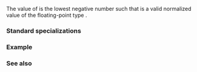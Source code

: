{{cpp/types/numeric_limits/title|min_exponent10}}
{{cpp/types/numeric_limits/navbar}}
{{dcl begin}}
{{dcl rev multi|until1=c++11
|dcl1=
static const int min_exponent10;
|dcl2=
static constexpr int min_exponent10;
}}
{{dcl end}}

The value of {{c|std::numeric_limits&lt;T&gt;::min_exponent10}} is the lowest negative number {{c|n}} such that {{mathjax-or|\(\scriptsize 10^n\)|10{{su|p=n}}}} is a valid normalized value of the floating-point type {{tt|T}}.

===Standard specializations===
{{dsc begin}}
{{dsc hitem | {{tt|T}} | value of {{c|std::numeric_limits&lt;T&gt;::min_exponent10}} }}
{{dsc | {{c/core|/* non-specialized */}}     | {{c|0}} }}
{{dsc | {{c/core|bool}}              | {{c|0}} }}
{{dsc | {{c/core|char}}              | {{c|0}} }}
{{dsc | {{c/core|signed char}}       | {{c|0}} }}
{{dsc | {{c/core|unsigned char}}     | {{c|0}} }}
{{dsc | {{c/core|wchar_t}}           | {{c|0}} }}
{{dsc | {{c/core|char8_t}} {{mark since c++20}}  | {{c|0}} }}
{{dsc | {{c/core|char16_t}} {{mark since c++11}} | {{c|0}} }}
{{dsc | {{c/core|char32_t}} {{mark since c++11}} | {{c|0}} }}
{{dsc | {{c/core|short}}             | {{c|0}} }}
{{dsc | {{c/core|unsigned short}}    | {{c|0}} }}
{{dsc | {{c/core|int}}               | {{c|0}} }}
{{dsc | {{c/core|unsigned int}}      | {{c|0}} }}
{{dsc | {{c/core|long}}              | {{c|0}} }}
{{dsc | {{c/core|unsigned long}}     | {{c|0}} }}
{{dsc | {{c/core|long long}} {{mark since c++11}}          | {{c|0}} }}
{{dsc | {{c/core|unsigned long long}} {{mark since c++11}} | {{c|0}} }}
{{dsc | {{c/core|float}}             | {{lc|FLT_MIN_10_EXP}} }}
{{dsc | {{c/core|double}}            | {{lc|DBL_MIN_10_EXP}} }}
{{dsc | {{c/core|long double}}       | {{lc|LDBL_MIN_10_EXP}} }}
{{dsc end}}

===Example===
{{example
|Demonstrates the relationships of {{lc|min_exponent}}, {{tt|min_exponent10}}, {{lc|min()}}, and {{lc|radix}} for the type {{c/core|float}}:
|code=
#include &lt;iostream&gt;
#include &lt;limits&gt;

int main()
{
    std::cout &lt;&lt; "min() = " &lt;&lt; std::numeric_limits&lt;float&gt;::min() &lt;&lt; '\n'
              &lt;&lt; "min_exponent10 = " &lt;&lt; std::numeric_limits&lt;float&gt;::min_exponent10 &lt;&lt; '\n'
              &lt;&lt; std::hexfloat &lt;&lt; '\n'
              &lt;&lt; "min() = " &lt;&lt; std::numeric_limits&lt;float&gt;::min() &lt;&lt; '\n'
              &lt;&lt; "min_exponent = " &lt;&lt; std::numeric_limits&lt;float&gt;::min_exponent &lt;&lt; '\n';
}
|output=
min() = 1.17549e-38
min_exponent10 = -37

min() = 0x1p-126
min_exponent = -125
}}

===See also===
{{dsc begin}}
{{dsc inc|cpp/types/numeric_limits/dsc min_exponent}}
{{dsc inc|cpp/types/numeric_limits/dsc max_exponent}}
{{dsc inc|cpp/types/numeric_limits/dsc max_exponent10}}
{{dsc end}}

{{langlinks|de|es|fr|it|ja|pt|ru|zh}}